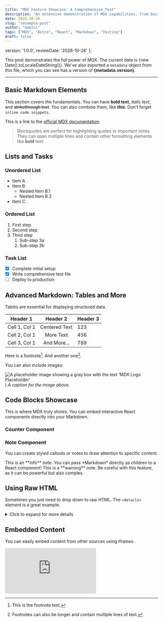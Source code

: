 ```yaml
---
title: "MDX Feature Showcase: A Comprehensive Test"
description: "An extensive demonstration of MDX capabilities, from basic Markdown to interactive React components, designed to test any layout and styling."
date: 2025-10-26
slug: "/example-post"
author: "Gemini"
tags: ["MDX", "Astro", "React", "Markdown", "Testing"]
draft: false
---
```


  version: '1.0.0',
  reviewDate: '2026-10-26'
};

This post demonstrates the full power of MDX. The current date is {new Date().toLocaleDateString()}.
We've also exported a `metadata` object from this file, which you can see has a version of **{metadata.version}**.

---

## Basic Markdown Elements

This section covers the fundamentals. You can have **bold text**, *italic text*, and ~~strikethrough text~~. You can also combine them, like ***this***. Don't forget `inline code snippets`.

This is a link to the [official MDX documentation](https://mdxjs.com/).

> Blockquotes are perfect for highlighting quotes or important notes. They can span multiple lines and contain other formatting elements like **bold** text.

## Lists and Tasks

### Unordered List
- Item A
- Item B
  - Nested Item B.1
  - Nested Item B.2
- Item C

### Ordered List
1. First step
2. Second step
3. Third step
   1. Sub-step 3a
   2. Sub-step 3b

### Task List
- [x] Complete initial setup
- [x] Write comprehensive test file
- [ ] Deploy to production

## Advanced Markdown: Tables and More

Tables are essential for displaying structured data.

| Header 1      | Header 2      | Header 3 |
|---------------|:-------------:|----------|
| Cell 1, Col 1 | Centered Text | 123      |
| Cell 2, Col 1 | More Text     | 456      |
| Cell 3, Col 1 | And More...   | 789      |

Here is a footnote[^1]. And another one[^longnote].

[^1]: This is the footnote text.
[^longnote]: Footnotes can also be longer and contain multiple lines of text.

You can also include images:

![A placeholder image showing a gray box with the text 'MDX Logo Placeholder'](https://placehold.co/600x300/e2e8f0/4a5568?text=MDX+Logo+Placeholder))
*A caption for the image above.*

## Code Blocks Showcase

This is where MDX truly shines. You can embed interactive React components directly into your Markdown.

### Counter Component

<Counter client:load/>

### Note Component

You can create styled callouts or notes to draw attention to specific content.

<Note>
  This is an **info** note. You can pass *Markdown* directly as children to a React component!
</Note>

<Note type="warning">
  This is a **warning** note. Be careful with this feature, as it can be powerful but also complex.
</Note>

## Using Raw HTML

Sometimes you just need to drop down to raw HTML. The `<details>` element is a great example.

<details>
  <summary>Click to expand for more details</summary>
  <p>
    This content is hidden by default. It's useful for FAQs or supplementary information that shouldn't clutter the main content. You can put any HTML or Markdown content in here.
  </p>
</details>

## Embedded Content

You can easily embed content from other sources using iframes.

<div style={{ position: 'relative', paddingBottom: '56.25%', height: 0, overflow: 'hidden', maxWidth: '100%', background: '#000', margin: '2em 0' }}>
  <iframe
    src="https://www.youtube.com/embed/dQw4w9WgXcQ"
    style={{ position: 'absolute', top: 0, left: 0, width: '100%', height: '100%' }}
    frameBorder="0"
    allow="accelerometer; autoplay; clipboard-write; encrypted-media; gyroscope; picture-in-picture"
    allowFullScreen
    title="Embedded YouTube video"
  ></iframe>
</div>

